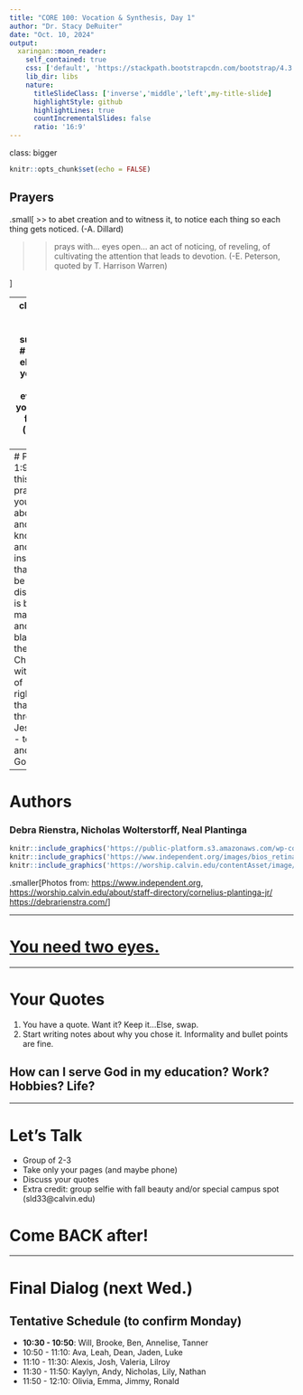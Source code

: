 ```yaml
---
title: "CORE 100: Vocation & Synthesis, Day 1"
author: "Dr. Stacy DeRuiter"
date: "Oct. 10, 2024"
output:
  xaringan::moon_reader:
    self_contained: true
    css: ['default', 'https://stackpath.bootstrapcdn.com/bootstrap/4.3.1/css/bootstrap.min.css', 'slides.css']
    lib_dir: libs
    nature:
      titleSlideClass: ['inverse','middle','left',my-title-slide]
      highlightStyle: github
      highlightLines: true
      countIncrementalSlides: false
      ratio: '16:9'
---
```

class: bigger
```r
knitr::opts_chunk$set(echo = FALSE)
```

## Prayers

.small[
>> to abet creation and to witness it, to notice each thing so each thing gets noticed. (-A. Dillard)

>> prays with... eyes open... an act of noticing, of reveling, of cultivating the attention that leads to devotion. (-E. Peterson, quoted by T. Harrison Warren)

]

---
class: huge center inverse subsection
<br>
# Above all else, guard your heart, for everything you do flows from it. 
#(Proverbs 4:23)

---
# Philippians 1:9-11
And this is my prayer: That your love may abound more and more in knowledge and depth of insight, so that you may be able to discern what is best and may be pure and blameless for the day of Christ, filled with the fruit of righteousness that comes through Jesus Christ - to the Glory and Praise of God. 

---
# Authors
### Debra Rienstra, Nicholas Wolterstorff, Neal Plantinga


```r
knitr::include_graphics('https://public-platform.s3.amazonaws.com/wp-content/uploads/sites/30/2015/12/02171138/IMG_0780-e1476146963326.jpg')
knitr::include_graphics('https://www.independent.org/images/bios_retina/w/wolterstorff_nicholas_188x244.jpg')
knitr::include_graphics('https://worship.calvin.edu/contentAsset/image/c254ac2e-9b91-4369-8504-45e5c6c80243/fileAsset/filter/Resize/resize_w/400')
```

.smaller[Photos from: <https://www.independent.org>, <https://worship.calvin.edu/about/staff-directory/cornelius-plantinga-jr/> <https://debrarienstra.com/>]

---

# [You need two eyes.](https://calvin-prod.dotcms.cloud/dotAsset/4c400d13-9b9d-4c91-9289-b0591c3bb17a.pdf)

---

# Your Quotes

1. You have a quote. Want it? Keep it...Else, swap.
2. Start writing notes about why you chose it. Informality and bullet points are fine.

## How can I serve God in my education? Work? Hobbies? Life?

---

# Let's Talk

- Group of 2-3
- Take only your pages (and maybe phone)
- Discuss your quotes
- Extra credit: group selfie with fall beauty and/or special campus spot (sld33@calvin.edu)

# Come BACK after!

---
# Final Dialog (next Wed.)
## Tentative Schedule (to confirm Monday)


- **10:30 - 10:50**: Will, Brooke, Ben, Annelise, Tanner
- 10:50 - 11:10: Ava, Leah, Dean, Jaden, Luke
- 11:10 - 11:30: Alexis, Josh, Valeria, Lilroy
- 11:30 - 11:50: Kaylyn, Andy, Nicholas, Lily, Nathan
- 11:50 - 12:10: Olivia, Emma, Jimmy, Ronald

